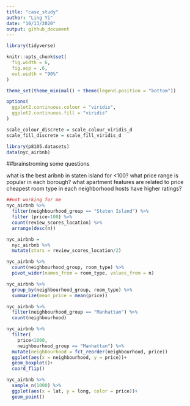 ```yaml
---
title: "case_study"
author: "Ling Yi"
date: "10/13/2020"
output: github_document
---
```


```r
library(tidyverse)

knitr::opts_chunk$set(
  fig.width = 6,
  fig.asp = .6,
  out.width = "90%"
)

theme_set(theme_minimal() + theme(legend.position = "bottom"))

options(
  ggplot2.continuous.colour = "viridis",
  ggplot2.continuous.fill = "viridis"
)

scale_colour_discrete = scale_colour_viridis_d
scale_fill_discrete = scale_fill_viridis_d
```


```r
library(p8105.datasets)
data(nyc_airbnb)
```

##brainstroming some questions

what is the best aribnb in staten island for <100?
what price range is popular in each borough?
what apartment features are related to price
cheapest room type in each neighborhood
hosts have higher ratings?

```r
##not working for me
nyc_airbnb %>% 
  filter(neighbourhood_group == "Staten Island") %>% 
  filter (price<100) %>% 
  count(review_scores_location) %>% 
  arrange(desc(n))
```

```r
nyc_airbnb =
  nyc_airbnb %>% 
  mutate(stars = review_scores_location/2)
```

```r
nyc_airbnb %>% 
  count(neighbourhood_group, room_type) %>% 
  pivot_wider(names_from = room_type, values_from = n)
```

```r
nyc_airbnb %>% 
  group_by(neighbourhood_group, room_type) %>% 
  summarize(mean_price = mean(price))
```


```r
nyc_airbnb %>% 
  filter(neighbourhood_group == "Manhattan") %>% 
  count(neighbourhood)
```


```r
nyc_airbnb %>% 
  filter(
    price<1000, 
    neighbourhood_group == "Manhattan") %>% 
  mutate(neighbourhood = fct_reorder(neighbourhood, price))
  ggplot(aes(x = neighbourhood, y = price))+
  geom_boxplot()+
  coord_flip()
```

```r
nyc_airbnb %>% 
  sample_n(1000) %>% 
  ggplot(aes(x = lat, y = long, color = price))+
  geom_point()
```
```r

```

